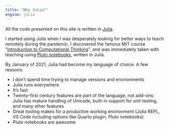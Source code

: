 ```yaml
---
title: "Why Julia?"
engine: julia
---
```


All the code presented on this site is written in [Julia](https://julialang.org). 

I started using Julia when I was desperately looking for better ways to teach remotely during the pandemic. I discovered the famous MIT course "[Introduction to Computational Thinking](https://ocw.mit.edu/courses/18-s191-introduction-to-computational-thinking-fall-2020/)", and was immediately taken with teaching using [Pluto notebooks](https://plutojl.org), written in Julia.

By January of 2021, Julia had become my language of choice. A few reasons:


- I don't spend time trying to manage versions and environments
- Julia runs everywhere
- It's fast
- Twenty-first century features are part of the language, not add-ons: Julia has mature handling of Unicode, built-in support for unit testing, and many other features
- Great tooling makes for a productive working environment (Julia REPL, VS Code including options like Quarto plugin, Pluto notebooks)
- Pluto notebooks are awesome